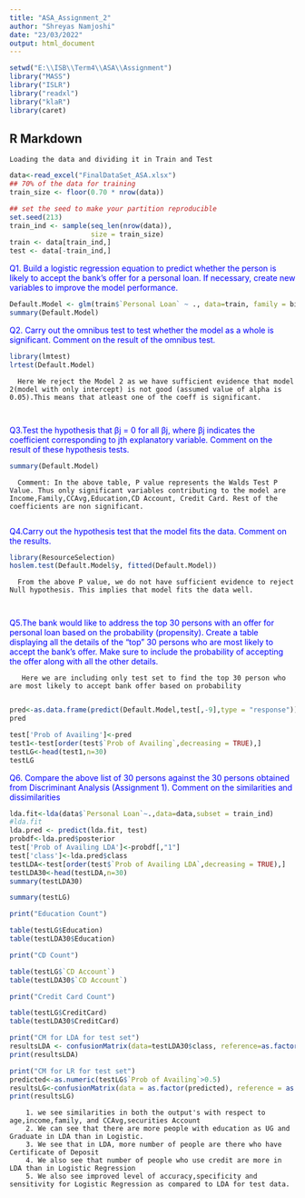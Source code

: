 ```yaml
---
title: "ASA_Assignment_2"
author: "Shreyas Namjoshi"
date: "23/03/2022"
output: html_document
---
```

```r
setwd("E:\\ISB\\Term4\\ASA\\Assignment")
library("MASS")
library("ISLR")
library("readxl")
library("klaR")
library(caret)

```

## R Markdown

    Loading the data and dividing it in Train and Test

```r
data<-read_excel("FinalDataSet_ASA.xlsx")
## 70% of the data for training
train_size <- floor(0.70 * nrow(data))

## set the seed to make your partition reproducible
set.seed(213)
train_ind <- sample(seq_len(nrow(data)), 
                    size = train_size)
train <- data[train_ind,]
test <- data[-train_ind,]
```


<span style="color: blue;">Q1. Build a logistic regression equation to predict whether the person is likely to accept 
the bank’s offer for a personal loan. If necessary, create new variables to improve 
the model performance.</span>
```r
Default.Model <- glm(train$`Personal Loan` ~ ., data=train, family = binomial)
summary(Default.Model)
```
      
<span style="color: blue;">Q2. Carry out the omnibus test to test whether the model as a whole is significant. 
Comment on the result of the omnibus test.</span>

```r
library(lmtest)
lrtest(Default.Model)
```

      Here We reject the Model 2 as we have sufficient evidence that model 2(model with only intercept) is not good (assumed value of alpha is 0.05).This means that atleast one of the coeff is significant.
      
      
<span style="color: blue;">Q3.Test the hypothesis that βj = 0 for all βj, where βj indicates the coefficient 
corresponding to jth explanatory variable. Comment on the result of these
hypothesis tests.</span>
```r
summary(Default.Model)
```
      
      Comment: In the above table, P value represents the Walds Test P Value. Thus only significant variables contributing to the model are Income,Family,CCAvg,Education,CD Account, Credit Card. Rest of the coefficients are non significant.
      
<span style="color: blue;">Q4.Carry out the hypothesis test that the model fits the data. Comment on the results.</span>
```r
library(ResourceSelection)
hoslem.test(Default.Model$y, fitted(Default.Model))

```

      From the above P value, we do not have sufficient evidence to reject Null hypothesis. This implies that model fits the data well.
      
      
<span style="color: blue;">Q5.The bank would like to address the top 30 persons with an offer for personal loan 
based on the probability (propensity). Create a table displaying all the details of the
“top” 30 persons who are most likely to accept the bank’s offer. Make sure to 
include the probability of accepting the offer along with all the other details.</span>
      
      
       Here we are including only test set to find the top 30 person who are most likely to accept bank offer based on probability
       
```r
pred<-as.data.frame(predict(Default.Model,test[,-9],type = "response"))
pred

test['Prob of Availing']<-pred
test1<-test[order(test$`Prob of Availing`,decreasing = TRUE),]
testLG<-head(test1,n=30)
testLG

```
      
<span style="color: blue;">Q6. Compare the above list of 30 persons against the 30 persons obtained from 
Discriminant Analysis (Assignment 1). Comment on the similarities and 
dissimilarities</span>

      
```r

lda.fit<-lda(data$`Personal Loan`~.,data=data,subset = train_ind)
#lda.fit
lda.pred <- predict(lda.fit, test)
probdf<-lda.pred$posterior
test['Prob of Availing LDA']<-probdf[,"1"]
test['class']<-lda.pred$class
testLDA<-test[order(test$`Prob of Availing LDA`,decreasing = TRUE),]
testLDA30<-head(testLDA,n=30)
summary(testLDA30)

```


```r
summary(testLG)
```
```r
print("Education Count")

table(testLG$Education)
table(testLDA30$Education)

print("CD Count")

table(testLG$`CD Account`)
table(testLDA30$`CD Account`)

print("Credit Card Count")

table(testLG$CreditCard)
table(testLDA30$CreditCard)

print("CM for LDA for test set")
resultsLDA <- confusionMatrix(data=testLDA30$class, reference=as.factor(testLDA30$`Personal Loan`))
print(resultsLDA)

print("CM for LR for test set")
predicted<-as.numeric(testLG$`Prob of Availing`>0.5)
resultsLG<-confusionMatrix(data = as.factor(predicted), reference = as.factor(testLG$`Personal Loan`))
print(resultsLG)


```

        1. we see similarities in both the output's with respect to age,income,family, and CCAvg,securities Account
        2. We can see that there are more people with education as UG and Graduate in LDA than in Logistic.
        3. We see that in LDA, more number of people are there who have Certificate of Deposit
        4. We also see that number of people who use credit are more in LDA than in Logistic Regression
        5. We also see improved level of accuracy,specificity and sensitivity for Logistic Regression as compared to LDA for test data.
        
      